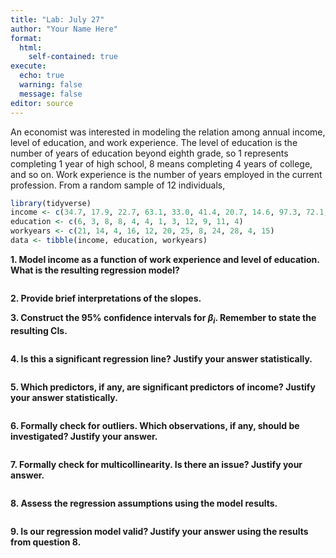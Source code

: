 ```yaml
---
title: "Lab: July 27"
author: "Your Name Here"
format: 
  html:
    self-contained: true
execute:
  echo: true
  warning: false
  message: false
editor: source
---
```


An economist was interested in modeling the relation among annual income, level of education, and work experience. The level of education is the number of years of education beyond eighth grade, so 1 represents completing 1 year of high school, 8 means completing 4 years of college, and so on. Work experience is the number of years employed in the current profession. From a random sample of 12 individuals,

```r
library(tidyverse)
income <- c(34.7, 17.9, 22.7, 63.1, 33.0, 41.4, 20.7, 14.6, 97.3, 72.1, 49.1, 52.0)
education <- c(6, 3, 8, 8, 4, 4, 1, 3, 12, 9, 11, 4)
workyears <- c(21, 14, 4, 16, 12, 20, 25, 8, 24, 28, 4, 15)
data <- tibble(income, education, workyears)
```

**1. Model income as a function of work experience and level of education. What is the resulting regression model?**

```r

```

**2. Provide brief interpretations of the slopes.**



**3. Construct the 95\% confidence intervals for $\beta_i$. Remember to state the resulting CIs.**

```r

```

**4. Is this a significant regression line? Justify your answer statistically.**

```r

```

**5. Which predictors, if any, are significant predictors of income? Justify your answer statistically.**

```r

```

**6. Formally check for outliers. Which observations, if any, should be investigated? Justify your answer.**

```r

```

**7. Formally check for multicollinearity. Is there an issue? Justify your answer.**

```r

```

**8. Assess the regression assumptions using the model results.**

```r

```

**9. Is our regression model valid? Justify your answer using the results from question 8.**






